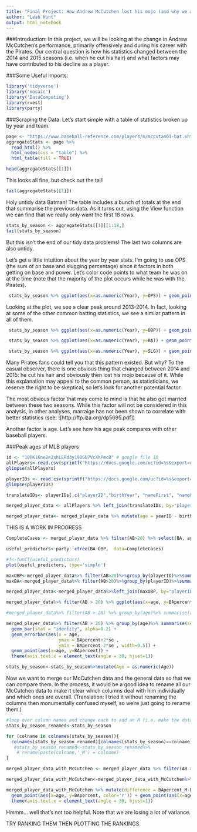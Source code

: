 ```yaml
---
title: "Final Project: How Andrew McCutchen lost his mojo (and why we are all convinced it's because he cut his hair)"
author: "Leah Hunt"
output: html_notebook
---
```

###Introduction:
In this project, we will be looking at the change in Andrew McCutchen's performance, primarily offensively and during his career with the Pirates. Our central question is how his statistics changed between the 2014 and 2015 seasons (i.e. when he cut his hair) and what factors may have contributed to his decline as a player.


###Some Useful imports:
```r
library('tidyverse')
library('mosaic')
library('DataComputing')
library(rvest)
library(party)
```


###Scraping the Data:
Let's start simple with a table of statistics broken up by year and team.
```r
page <- "https://www.baseball-reference.com/players/m/mccutan01-bat.shtml"
aggregateStats <- page %>%
  read_html() %>%
  html_nodes(css = "table") %>%
  html_table(fill = TRUE)

head(aggregateStats[[1]])
```
This looks all fine, but check out the tail!
```r
tail(aggregateStats[[1]])
```

Holy untidy data Batman! The table includes a bunch of totals at the end that summarise the previous data. As it turns out, using the View function we can find that we really only want the first 18 rows.

```r
stats_by_season <- aggregateStats[[1]][1:18,]
tail(stats_by_season)
```
But this isn't the end of our tidy data problems! The last two columns are also untidy.

Let's get a little intuition about the year by year stats. I'm going to use OPS (the sum of on base and slugging percentage) since it factors in both getting on base and power. Let's color code points to what team he was on at the time (note that the majority of the plot occurs while he was with the Pirates).
```r
 stats_by_season %>% ggplot(aes(x=as.numeric(Year), y=OPS)) + geom_point(aes(color=Tm))+ stat_smooth() + xlab("Year")

```

Looking at the plot, we see a clear peak around 2013-2014. In fact, looking at some of the other common batting statistics, we see a similar pattern in all of them.

```r
 stats_by_season %>% ggplot(aes(x=as.numeric(Year), y=OBP)) + geom_point(aes(color=Tm))+ stat_smooth() + xlab("Year")

```

```r
 stats_by_season %>% ggplot(aes(x=as.numeric(Year), y=BA)) + geom_point(aes(color=Tm))+ stat_smooth() + xlab("Year")

```

```r
 stats_by_season %>% ggplot(aes(x=as.numeric(Year), y=SLG)) + geom_point(aes(color=Tm))+ stat_smooth() + xlab("Year")

```

Many Pirates fans could tell you that this pattern existed. But why? To the casual observer, there is one obvious thing that changed between 2014 and 2015: he cut his hair and obviously then lost his mojo because of it. While this explanation may appeal to the common person, as statisticians, we reserve the right to be skeptical, so let's look for another potential factor. 

The most obvious factor that may come to mind is that he also got married between these two seasons. While this factor will not be considered in this analysis, in other analyses, marraige has not been shown to correlate with better statistics (see: ![http://ftp.iza.org/dp5695.pdf])

Another factor is age. Let's see how his age peak compares with other baseball players.

###Peak ages of MLB players
```r
id <- "10PK1Kne2e2shLERd3y19DGU7VcXhPmcB" # google file ID
allPlayers<-read.csv(sprintf("https://docs.google.com/uc?id=%s&export=download", id)) 
glimpse(allPlayers)
```
```r
playerIDs <- read.csv(sprintf("https://docs.google.com/uc?id=%s&export=download",'187HgaVhV0-ADZm5GY4ZhnVDjw2Fzrc8F'))
glimpse(playerIDs)

```

```r
translateIDs<- playerIDs[,c("playerID","birthYear", "nameFirst", "nameLast")]
```


```r
merged_player_data <- allPlayers %>% left_join(translateIDs, by="playerID")
```
```r
merged_player_data<- merged_player_data %>% mutate(age = yearID - birthYear) %>% mutate(BA = H /(AB - BB)) %>% mutate(OBP = (BB + H)/AB)
```




THIS IS A WORK IN PROGRESS
```r
CompleteCases <- merged_player_data %>% filter(AB>20) %>% select(BA, age, yearID, OBP)%>% na.omit()

useful_predictors<-party::ctree(BA~OBP,  data=CompleteCases)

#f<-funCT(useful_predictors)
plot(useful_predictors, type='simple')
```


```r
maxOBP<-merged_player_data%>% filter(AB>20)%>%group_by(playerID)%>%summarise(maxobp=max(OBP))
maxBA<-merged_player_data%>% filter(AB>20)%>%group_by(playerID)%>%summarise(maxba=max(BA))

merged_player_data<-merged_player_data%>%left_join(maxOBP, by="playerID")%>%left_join(maxBA, by="playerID")%>%mutate(BApercent = as.numeric(BA)/as.numeric(maxba))%>%mutate(OBPpercent = as.numeric(OBP)/as.numeric(maxobp))
```

```r
merged_player_data%>% filter(AB > 20) %>% ggplot(aes(x=age, y=BApercent)) + geom_point(alpha=.03) + stat_smooth()+ylim(0,1)+xlim(18,32)
```

```r
#merged_player_data%>% filter(AB > 20) %>% group_by(age)%>% summarise(avg = mean(BApercent, na.rm=TRUE))%>% ggplot(aes(x=age, y=avg)) + geom_point() + ylim(0,1)+xlim(18,32)

merged_player_data%>% filter(AB > 20) %>% group_by(age)%>% summarise(se=sd(BApercent, na.rm = TRUE) / sqrt(n()), BApercent=mean(BApercent, na.rm=TRUE))  %>%ggplot(aes(x = age, y = BApercent)) +
  geom_bar(stat = "identity", alpha=0.2) +
  geom_errorbar(aes(x = age, 
                    ymax = BApercent+2*se , 
                    ymin = BApercent-2*se , width=0.5)) +
  geom_point(aes(x=age, y=BApercent)) +
  theme(axis.text.x = element_text(angle = 30, hjust=1))
```


```r

stats_by_season<-stats_by_season%>%mutate(Age = as.numeric(Age))
```

Now we want to merge our McCutchen data and the general data so that we can compare them. In the process, it would be a good idea to rename all our McCutchen data to make it clear which columns deal with him individually and which ones are overall. (Translation: I tried it without renaming the columns then monumentally confused myself, so we're just going to rename them.)
```r
#loop over column names and change each to add an M (i.e. make the dataframe WAY easier to read)
stats_by_season_renamed<-stats_by_season

for (colname in colnames(stats_by_season)){
  colnames(stats_by_season_renamed)[colnames(stats_by_season)==colname]<-paste(colname,'_M', sep='')
   #stats_by_season_renamed<-stats_by_season_renamed%>%
    # rename(paste(colname,'_M') = colname)
}
```
```r
merged_player_data_with_McCutchen <- merged_player_data %>% filter(AB > 20) %>% group_by(age)%>% summarise(se=sd(BApercent, na.rm = TRUE) / sqrt(n()), BApercent=mean(BApercent, na.rm=TRUE))  %>% left_join(stats_by_season_renamed, by=c('age'='Age_M'))

```

```r
merged_player_data_with_McCutchen<-merged_player_data_with_McCutchen%>% mutate(BApercent_M = as.numeric(BA_M)/.327)
```

```r
merged_player_data_with_McCutchen %>% mutate(difference = BApercent_M-BApercent)%>%filter(age>17 & age<33) %>%ggplot()  +
  geom_point(aes(x=age, y=BApercent, color='r')) + geom_point(aes(x=age, y=BApercent_M, color='b'))+ stat_smooth(aes(x=age, y=BApercent))+ stat_smooth(aes(x=age, y=BApercent_M))
  theme(axis.text.x = element_text(angle = 30, hjust=1))
```
Hmmm... well that's not too helpful. Note that we are losing a lot of variance.

TRY RANKING THEM THEN PLOTTING THE RANKINGS






